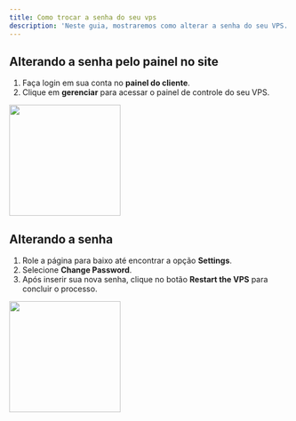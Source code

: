 ```yaml
---
title: Como trocar a senha do seu vps
description: 'Neste guia, mostraremos como alterar a senha do seu VPS.'
---
```


## Alterando a senha pelo painel no site

1. Faça login em sua conta no **painel do cliente**.
2. Clique em **gerenciar** para acessar o painel de controle do seu VPS.

<img height="200" src="/images/trocar-senha-vps/paineldecontrole.png" />

## Alterando a senha

1. Role a página para baixo até encontrar a opção **Settings**.
2. Selecione **Change Password**.
3. Após inserir sua nova senha, clique no botão **Restart the VPS** para concluir o processo.

<img height="200" src="/images/trocar-senha-vps/trocandosenha.png" />
